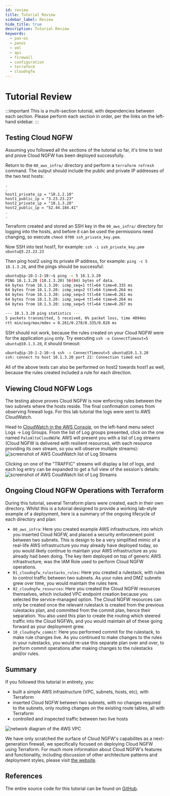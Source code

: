 ```yaml
---
id: review
title: Tutorial Review
sidebar_label: Review
hide_title: true
description: Tutorial Review
keywords:
  - pan-os
  - panos
  - xml
  - api
  - firewall
  - configuration
  - terraform
  - cloudngfw
---
```


# Tutorial Review

:::important
This is a multi-section tutorial, with dependencies between each section. Please perform each section in order, per the links on the left-hand sidebar.
:::

## Testing Cloud NGFW

Assuming you followed all the sections of the tutorial so far, it's time to test and prove Cloud NGFW has been deployed successfully.

Return to the `00_aws_infra/` directory and perform a `terraform refresh` command. The output should include the public and private IP addresses of the two test hosts:

```hcl
.
.
host1_private_ip = "10.1.2.10"
host1_public_ip = "3.23.23.23"
host2_private_ip = "10.1.3.20"
host2_public_ip = "52.44.184.41"
.
.
```

Terraform created and stored an SSH key in the `00_aws_infra/` directory for logging into the hosts, and before it can be used the permissions need changing, so execute `chmod 0700 ssh_private_key.pem`.

Now SSH into test host1, for example: `ssh -i ssh_private_key.pem ubuntu@3.23.23.23`

Then ping host2 using its private IP address, for example: `ping -c 5 10.1.3.20`, and the pings should be successful:

```bash
ubuntu@ip-10-1-2-10:~$ ping -c 5 10.1.3.20
PING 10.1.3.20 (10.1.3.20) 56(84) bytes of data.
64 bytes from 10.1.3.20: icmp_seq=1 ttl=64 time=0.335 ms
64 bytes from 10.1.3.20: icmp_seq=2 ttl=64 time=0.264 ms
64 bytes from 10.1.3.20: icmp_seq=3 ttl=64 time=0.261 ms
64 bytes from 10.1.3.20: icmp_seq=4 ttl=64 time=0.264 ms
64 bytes from 10.1.3.20: icmp_seq=5 ttl=64 time=0.267 ms

--- 10.1.3.20 ping statistics ---
5 packets transmitted, 5 received, 0% packet loss, time 4094ms
rtt min/avg/max/mdev = 0.261/0.278/0.335/0.028 ms
```

SSH should not work, because the rules created on your Cloud NGFW were for the application `ping` only. Try executing `ssh -o ConnectTimeout=5 ubuntu@10.1.3.20`, it should timeout:

```bash
ubuntu@ip-10-1-2-10:~$ ssh -o ConnectTimeout=5 ubuntu@10.1.3.20
ssh: connect to host 10.1.3.20 port 22: Connection timed out
```

All of the above tests can also be performed on host2 towards host1 as well, because the rules created included a rule for each direction.

## Viewing Cloud NGFW Logs

The testing above proves Cloud NGFW is now enforcing rules between the two subnets where the hosts reside. The final confirmation comes from observing firewall logs. For this lab tutorial the logs were sent to AWS CloudWatch.

Head to [CloudWatch in the AWS Console](https://console.aws.amazon.com/cloudwatch), on the left-hand menu select Logs -> Log Groups. From the list of Log groups presented, click on the one named `PaloAltoCloudNGFW`. AWS will present you with a list of Log streams (Cloud NGFW is delivered with resilient resources, with each resource providing its own stream, so you will observe multiple streams):
![screenshot of AWS CoudWatch list of Log Streams](cloudwatch_logstream_list.png)

Clicking on one of the "TRAFFIC" streams will display a list of logs, and each log entry can be expanded to get a full view of the session's details:
![screenshot of AWS CoudWatch list of Log Streams](cloudwatch_logs.png)

## Ongoing Cloud NGFW Operations with Terraform

During this tutorial, several Terraform plans were created, each in their own directory. Whilst this is a tutorial designed to provide a working lab-style example of a deployment, here is a summary of the ongoing lifecycle of each directory and plan:

- `00_aws_infra`: Here you created example AWS infrastructure, into which you inserted Cloud NGFW, and placed a security enforcement point between two subnets. This is design to be a very simplified mimic of a real-life AWS infrastructure you may already have deployed today, so you would likely continue to maintain your AWS infrastructure as you already had been doing. The key item deployed on top of generic AWS infrastructure, was the IAM Role used to perform Cloud NGFW operations.
- `01_cloudngfw_rulestacks_rules`: Here you created a rulestack, with rules to control traffic between two subnets. As your rules and DMZ subnets grew over time, you would maintain the rules here.
- `02_cloudngfw_resources`: Here you created the Cloud NGFW resources themselves, which included VPC endpoint creation because you selected the service-managed option. The Cloud NGFW resources can only be created once the relevant rulestack is created from the previous rulestacks plan, and committed from the commit plan, hence their separation. You also used this plan to create the routing which steered traffic into the Cloud NGFWs, and you would maintain all of these going forward as your deployment grew.
- `10_cloudngfw_commit`: Here you performed commit for the rulestack, to make rule changes live. As you continued to make changes to the rules in your rulestacks, you would re-use this separate plan over and over, to perform commit operations after making changes to the rulestacks and/or rules.

## Summary

If you followed this tutorial in entirety, you:

- built a simple AWS infrastructure (VPC, subnets, hosts, etc), with Terraform
- inserted Cloud NGFW between two subnets, with no changes required to the subnets, only routing changes on the existing route tables, all with Terraform
- controlled and inspected traffic between two live hosts

![network diagram of the AWS VPC](aws_diagram.png)

We have only scratched the surface of Cloud NGFW's capabilites as a next-generation firewall, we specifically focused on deploying Cloud NGFW using Terraform. For much more information about Cloud NGFW's features and functionality, including discussion of other architecture patterns and deployment styles, please visit [the website](https://docs.paloaltonetworks.com/cloud-ngfw/aws).

## References

The entire source code for this tutorial can be found on [GitHub](https://github.com/jamesholland-uk/examples/tree/main/terraform-deploy-cloudngfw/aws).

